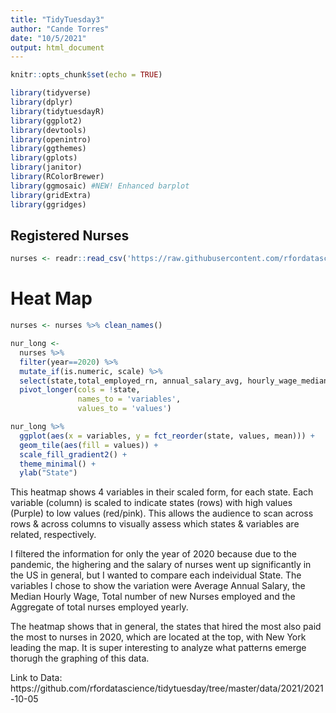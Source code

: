 ```yaml
---
title: "TidyTuesday3"
author: "Cande Torres"
date: "10/5/2021"
output: html_document
---
```


```r
knitr::opts_chunk$set(echo = TRUE)
```


```r
library(tidyverse)
library(dplyr)
library(tidytuesdayR)
library(ggplot2)
library(devtools) 
library(openintro)
library(ggthemes)
library(gplots) 
library(janitor)
library(RColorBrewer) 
library(ggmosaic) #NEW! Enhanced barplot
library(gridExtra) 
library(ggridges) 
```


## Registered Nurses 

```r
nurses <- readr::read_csv('https://raw.githubusercontent.com/rfordatascience/tidytuesday/master/data/2021/2021-10-05/nurses.csv')
```
# Heat Map

```r
nurses <- nurses %>% clean_names()
```

```r
nur_long <-
  nurses %>% 
  filter(year==2020) %>%
  mutate_if(is.numeric, scale) %>% 
  select(state,total_employed_rn, annual_salary_avg, hourly_wage_median, yearly_total_employed_state_aggregate) %>% 
  pivot_longer(cols = !state, 
               names_to = 'variables', 
               values_to = 'values')
```

```r
nur_long %>% 
  ggplot(aes(x = variables, y = fct_reorder(state, values, mean))) +
  geom_tile(aes(fill = values)) +
  scale_fill_gradient2() +
  theme_minimal() +
  ylab("State")
```
This heatmap shows 4 variables in their scaled form, for each state. Each variable (column) is scaled to indicate states (rows) with high values (Purple) to low values (red/pink). This allows the audience to scan across rows & across columns to visually assess which states & variables are related, respectively. 

I filtered the information for only the year of 2020 because due to the pandemic, the highering and the salary of nurses went up significantly in the US in general, but I wanted to compare each indeividual State. The variables I chose to show the variation were Average Annual Salary, the Median Hourly Wage, Total number of new Nurses employed and the Aggregate of total nurses employed yearly. 

The heatmap shows that in general, the states that hired the most also paid the most to nurses in 2020, which are located at the top, with New York leading the map. It is super interesting to analyze what patterns emerge thorugh the graphing of this data. 


Link to Data: https://github.com/rfordatascience/tidytuesday/tree/master/data/2021/2021-10-05
